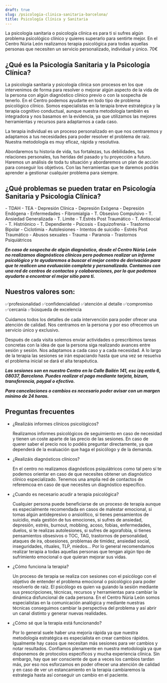 ```yaml
---
draft: true
slug: /psicologia-clinica-sanitaria-barcelona/
title: Psicología Clínica y Sanitaria
---
```


La psicología sanitaria o psicología clínica es para ti si sufres algún problema psicológico clínico y quieres superarlo para sentirte mejor.
En el Centro Núria León realizamos terapia psicológica para todas aquellas personas que necesiten un servicio personalizado, individual y único.
70€

## ¿Qué es la Psicología Sanitaria y la Psicología Clínica?

La psicología sanitaria y psicología clínica son procesos en los que intervenimos de forma para resolver o mejorar algún aspecto de la vida de la persona con algún diagnóstico clínico previo o con la sospecha de tenerlo. En el Centro podemos ayudarte en todo tipo de problema psicológico clínico. Somos especialistas en la terapia breve estratégica y la terapia cognitivo conductual, aunque nuestra metodología también es integradora y nos basamos en la evidencia, ya que utilizamos las mejores herramientas y recursos para adaptarnos a cada caso.

La terapia individual es un proceso personalizado en que nos centraremos y adaptamos a tus necesidades para poder resolver el problema de raíz. Nuestra metodología es muy eficaz, rápida y resolutiva.

Abordaremos tu historia de vida, tus fortalezas, tus debilidades, tus relaciones personales, tus heridas del pasado y tu proyección a futuro. Haremos un análisis de toda tu situación y abordaremos un plan de acción para conseguir los objetivos. Con las herramientas que te daremos podrás aprender a gestionar cualquier problema para siempre.

## ¿Qué problemas se pueden tratar en Psicología Sanitaria y Psicología Clínica?

<div class="columns-2">
  - TDAH - TEA - Depresión Clínica - Depresión Exógena - Depresión Endógena -
  Enfermedades - Fibromialgia - T. Obsesivo Compulsivo - T. Ansiedad
  Generalizada - T. Límite - T.Estrés Post Traumático - T. Antisocial - T.
  Histriónico - T. Dependiente - Psicosis - Esquizofrenia - Trastorno Bipolar -
  Ciclotimia - Autolesiones - Intentos de suicidio - Estrés Post Traumático -
  Abusos sexuales - Trauma - Paranoia - Trastornos Psiquiátricos
</div>

**_En caso de sospecha de algún diagnóstico, desde el Centro Núria León no realizamos diagnósticos clínicos pero podemos realizar un informe psicológico y te ayudaremos a buscar el mejor centro de derivación para que te realicen una evaluación completa y personalizada. Contamos con una red de centros de contactos y colaboraciones, por lo que podemos ayudarte a encontrar el mejor sitio para ti._**

## Nuestros valores son:

✅profesionalidad
✅confidencialidad
✅atención al detalle
✅compromiso
✅cercanía
✅búsqueda de excelencia

Cuidamos todos los detalles de cada intervención para poder ofrecer una atención de calidad. Nos centramos en la persona y por eso ofrecemos un servicio único y exclusivo.

Después de cada visita solemos enviar actividades o prescribimos tareas concretas con la idea de que la persona siga realizando avances entre sesión y sesión. Nos adaptamos a cada caso y a cada necesidad. A lo largo de la terapia las sesiones se irán espaciando hasta que una vez se resuelva el problema inicial se dará el alta terapéutica.

**_Las sesiones son en nuestro Centro en la Calle Bailén 141, esc izq entlo 6, 08037, Barcelona. Puedes realizar el pago mediante tarjeta, bizum, transferencia, paypal o efectivo._**

**_Para cancelaciones o cambios es necesario poder avisar con un margen mínimo de 24 horas._**


<ComoEsLaTerapia tipo="presencial" />

## Preguntas frecuentes

<div class="faq">

- ¿Realizáis informes clínicos psicológicos?

  Realizamos informes psicológicos de seguimiento en caso de necesidad y tienen un coste aparte de las precio de las sesiones. En caso de querer saber el precio nos lo podéis preguntar directamente, ya que dependerá de la evaluación que haga el psicólogo y de la demanda.

- ¿Realizáis diagnósticos clínicos?

  En el centro no realizamos diagnósticos psiquiátricos como tal pero sí te podemos orientar en caso de que necesites obtener un diagnóstico clínico especializado. Tenemos una amplia red de contactos de referemcoa en caso de que necesites un diagnóstico específico.

- ¿Cuando es necesario acudir a terapia psicológica?

  Cualquier persona puede beneficiarse de un proceso de terapia aunque es especialmente recomendada en casos de malestar emocional, si tomas algún antidepresivo o ansiolítico, si tienes pensamientos de suicidio, mala gestión de tus emociones, si sufres de ansiedad, depresión, estrés, burnout, mobbing, acoso, fobias, enfermedades, duelos, si te realizas autolesiones, si sufres de agorafobia, si tienes pensamientos obsesivos o TOC, TAG, trastornos de personalidad, ataques de ira, obsesiones, problemas de timidez, ansiedad social, inseguridades, rituales, TLP, miedos... Por lo general recomendamos realizar terapia a todas aquellas personas que tengan algún tipo de sufrimiento emocional o que quieran mejorar sus vidas.

- ¿Cómo funciona la terapia?

  Un proceso de terapia se realiza con sesiones con el psicólogo con el objetivo de entender el problema emocional o psicológico para poder resolverlo de raíz. El psicólogo es quien va guiando la sesión mediante sus prescripciones, técnicas, recursos y herramientas para cambiar la dinámica disfuncional de cada persona. En el Centro Núria León somos especialistas en la comunicación analógica y mediante nuestras técnicas conseguimos cambiar la perspectiva del problema y así abrir un canal distinto y generar nuevas realidades.

- ¿Cómo sé que la terapia está funcionando?

  Por lo general suele haber una mejoría rápida ya que nuestra metodología estratégica es especialista en crear cambios rápidos. Igualmente hay casos que necesitan más sesiones para ver cambios y notar resultados. Confiamos plenamente en nuestra metodología ya que disponemos de protocolos específicos y mucha experiencia clínica. Sin embargo, hay que ser consciente de que a veces los cambios tardan más, por eso nos esforzamos en poder ofrecer una atención de calidad y en caso de ver un estancamiento en la terapia cambiaremos la estrategia hasta así conseguir un cambio en el paciente.

</div>
